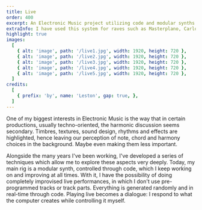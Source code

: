 ```yaml
---
title: Live
order: 400
excerpt: An Electronic Music project utilizing code and modular synths to play live through improvisation.
extraInfo: I have used this system for raves such as Masterplano, Carlos Capslock's Çala Çatélite and Mamba Negra's Rádio Vírus. Besides, I've also done a series of 3D live presentations from my studio during the pandemic.<br /><br />[Obra](https://www.facebook.com/obratechno/videos/2296998090607507)<br />[Música no Deck](https://www.youtube.com/watch?v=r5fELWNVa4w)<br />[Trajetórias](https://www.youtube.com/watch?v=6NZsxpF069o)
highlight: true
images:
  [
    { alt: 'image', path: '/live1.jpg', width: 1920, height: 720 },
    { alt: 'image', path: '/live2.jpg', width: 1920, height: 720 },
    { alt: 'image', path: '/live3.jpg', width: 1920, height: 720 },
    { alt: 'image', path: '/live4.jpg', width: 1920, height: 720 },
    { alt: 'image', path: '/live5.jpg', width: 1920, height: 720 },
  ]
credits:
  [
    { prefix: 'by', name: 'Leston', gap: true, },
  ]
---
```

One of my biggest interests in Electronic Music is the way that in certain productions, usually techno-oriented, the harmonic discussion seems secondary. Timbres, textures, sound design, rhythms and effects are highlighted, hence leaving our perception of note, chord and harmony choices in the background. Maybe even making them less important. 

Alongside the many years I've been working, I've developed a series of techniques which allow me to explore these aspects very deeply. Today, my main rig is a modular synth, controlled through code, which I keep working on and improving at all times. With it, I have the possibility of doing completely improvised live performances, in which I don't use pre-programmed tracks or track parts. Everything is generated randomly and in real-time through code. Playing live becomes a dialogue: I respond to what the computer creates while controlling it myself. 
